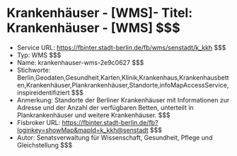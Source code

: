 # Krankenhäuser - [WMS]- Titel: Krankenhäuser - [WMS] $$$
- Service URL: https://fbinter.stadt-berlin.de/fb/wms/senstadt/k_kkh $$$
- Typ: WMS $$$
- Name: krankenhauser-wms-2e9c0627 $$$
- Stichworte: Berlin,Geodaten,Gesundheit,Karten,Klinik,Krankenhaus,Krankenhausbetten,Krankenhäuser,Plankrankenhäuser,Standorte,infoMapAccessService,inspireidentifiziert $$$
- Anmerkung: Standorte der Berliner Krankenhäuser mit Informationen zur Adresse und der Anzahl der verfügbaren Betten, unterteilt in Plankrankenhäuser und weitere Krankenhäuser. $$$
- Fisbroker URL: https://fbinter.stadt-berlin.de/fb?loginkey=showMap&mapId=k_kkh@senstadt $$$
- Autor: Senatsverwaltung für Wissenschaft, Gesundheit, Pflege und Gleichstellung $$$
